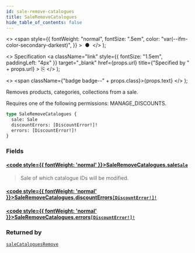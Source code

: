 ```yaml
---
id: sale-remove-catalogues
title: SaleRemoveCatalogues
hide_table_of_contents: false
---
```


  <>
    <span
      style={{
        fontWeight: "normal",
        fontSize: ".5em",
        color: "var(--ifm-color-secondary-darkest)",
      }}
    >
      &nbsp;●&nbsp;
    </span>
  </>
);

  <>
    Specification
    <a
      className="link"
      style={{ fontSize: "1.5em", paddingLeft: "4px" }}
      target="\_blank"
      href={props.url}
      title={"Specified by " + props.url}
    >
      ⎘
    </a>
  </>
);

  <>
    <span className={"badge badge--" + props.class}>{props.text}</span>
  </>
);

Removes products, categories, collections from a sale.

Requires one of the following permissions: MANAGE_DISCOUNTS.

```graphql
type SaleRemoveCatalogues {
  sale: Sale
  discountErrors: [DiscountError!]!
  errors: [DiscountError!]!
}
```

### Fields

#### [<code style={{ fontWeight: 'normal' }}>SaleRemoveCatalogues.<b>sale</b></code>](#)<Bullet />[`Sale`](../../api-reference/objects/sale) <Badge class="secondary" text="object"/>

> Sale of which catalogue IDs will be modified.

#### [<code style={{ fontWeight: 'normal' }}>SaleRemoveCatalogues.<b>discountErrors</b></code>](#)<Bullet />[`[DiscountError!]!`](../../api-reference/objects/discount-error) <Badge class="secondary" text="non-null"/> <Badge class="secondary" text="object"/>

>

#### [<code style={{ fontWeight: 'normal' }}>SaleRemoveCatalogues.<b>errors</b></code>](#)<Bullet />[`[DiscountError!]!`](../../api-reference/objects/discount-error) <Badge class="secondary" text="non-null"/> <Badge class="secondary" text="object"/>

>

### Returned by

[`saleCataloguesRemove`](../../api-reference/mutations/sale-catalogues-remove) <Badge class="secondary" text="mutation"/>
